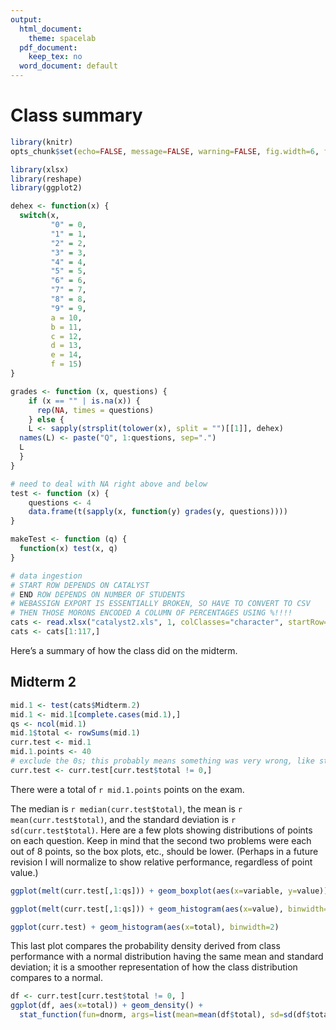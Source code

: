```yaml
---
output:
  html_document:
    theme: spacelab
  pdf_document:
    keep_tex: no
  word_document: default
---
```

Class summary
========================================================
```r
library(knitr)
opts_chunk$set(echo=FALSE, message=FALSE, warning=FALSE, fig.width=6, fig.height=4, fig.align='center')
```

```r
library(xlsx)
library(reshape)
library(ggplot2)

dehex <- function(x) {
  switch(x, 
         "0" = 0,
         "1" = 1,
         "2" = 2,
         "3" = 3,
         "4" = 4,
         "5" = 5,
         "6" = 6,
         "7" = 7,
         "8" = 8,
         "9" = 9,
         a = 10,
         b = 11,
         c = 12,
         d = 13,
         e = 14,
         f = 15)
}

grades <- function (x, questions) {
    if (x == "" | is.na(x)) {
      rep(NA, times = questions)
    } else {
    L <- sapply(strsplit(tolower(x), split = "")[[1]], dehex)
  names(L) <- paste("Q", 1:questions, sep=".")
  L
  }
}

# need to deal with NA right above and below
test <- function (x) {
	questions <- 4
	data.frame(t(sapply(x, function(y) grades(y, questions))))
}

makeTest <- function (q) {
  function(x) test(x, q)
}

# data ingestion
# START ROW DEPENDS ON CATALYST
# END ROW DEPENDS ON NUMBER OF STUDENTS
# WEBASSIGN EXPORT IS ESSENTIALLY BROKEN, SO HAVE TO CONVERT TO CSV
# THEN THOSE MORONS ENCODED A COLUMN OF PERCENTAGES USING %!!!!
cats <- read.xlsx("catalyst2.xls", 1, colClasses="character", startRow=3)[-c(1,2),]
cats <- cats[1:117,]
```

Here's a summary of how the class did on the midterm.

## Midterm 2

```r
mid.1 <- test(cats$Midterm.2)
mid.1 <- mid.1[complete.cases(mid.1),]
qs <- ncol(mid.1)
mid.1$total <- rowSums(mid.1)
curr.test <- mid.1
mid.1.points <- 40
# exclude the 0s; this probably means something was very wrong, like students absent
curr.test <- curr.test[curr.test$total != 0,]
```

There were a total of `r mid.1.points` points on the exam.

The median is `r median(curr.test$total)`, the mean is `r mean(curr.test$total)`, and the standard deviation is `r sd(curr.test$total)`. Here are a few plots showing distributions of points on each question. Keep in mind that the second two problems were each out of 8 points, so the box plots, etc., should be lower. (Perhaps in a future revision I will normalize to show relative performance, regardless of point value.)


```r
ggplot(melt(curr.test[,1:qs])) + geom_boxplot(aes(x=variable, y=value)) + xlab("Problem") + ylab("Points")
```
```r
ggplot(melt(curr.test[,1:qs])) + geom_histogram(aes(x=value), binwidth=1) + facet_grid(.~variable)
```

```r
ggplot(curr.test) + geom_histogram(aes(x=total), binwidth=2)
```

This last plot compares the probability density derived from class performance with a normal distribution having the same mean and standard deviation; it is a smoother representation of how the class distribution compares to a normal.

```r
df <- curr.test[curr.test$total != 0, ]
ggplot(df, aes(x=total)) + geom_density() + 
  stat_function(fun=dnorm, args=list(mean=mean(df$total), sd=sd(df$total)), color='red')
```